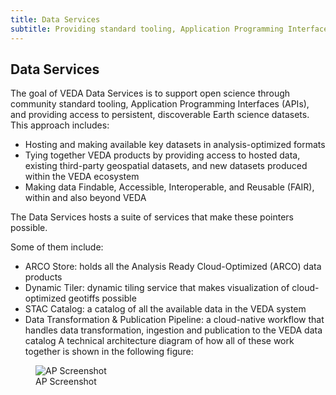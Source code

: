 ```yaml
---
title: Data Services
subtitle: Providing standard tooling, Application Programming Interfaces (APIs), and access to persistent, discoverable Earth science datasets
---
```


## Data Services

The goal of VEDA Data Services is to support open science through community standard tooling, Application Programming Interfaces (APIs), and providing access to persistent, discoverable Earth science datasets. This approach includes:

* Hosting and making available key datasets in analysis-optimized formats
* Tying together VEDA products by providing access to hosted data, existing third-party geospatial datasets, and new datasets produced within the VEDA ecosystem
* Making data Findable, Accessible, Interoperable, and Reusable (FAIR), within and also beyond VEDA

The Data Services hosts a suite of services that make these pointers possible.

Some of them include:

* ARCO Store: holds all the Analysis Ready Cloud-Optimized (ARCO) data products
* Dynamic Tiler: dynamic tiling service that makes visualization of cloud-optimized geotiffs possible
* STAC Catalog: a catalog of all the available data in the VEDA system
* Data Transformation & Publication Pipeline: a cloud-native workflow that handles data transformation, ingestion and publication to the VEDA data catalog
A technical architecture diagram of how all of these work together is shown in the following figure:

![AP Screenshot](images/analytics-platform.png)